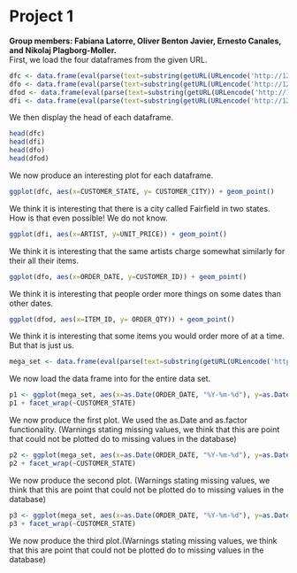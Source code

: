 Project 1
====
**Group members: Fabiana Latorre, Oliver Benton Javier, Ernesto Canales, and Nikolaj Plagborg-Moller.**  
First, we load the four dataframes from the given URL.
```r
dfc <- data.frame(eval(parse(text=substring(getURL(URLencode('http://129.152.144.84:5001/rest/native/?query="select * from customers"'), httpheader=c(DB='jdbc:oracle:thin:@129.152.144.84:1521/PDB1.usuniversi01134.oraclecloud.internal', USER='DV_ORDERS', PASS='orcl', MODE='native_mode', MODEL='model', returnFor = 'R', returnDimensions = 'False'), verbose = TRUE), 1, 2^31-1))))
dfo <- data.frame(eval(parse(text=substring(getURL(URLencode('http://129.152.144.84:5001/rest/native/?query="select * from orders"'), httpheader=c(DB='jdbc:oracle:thin:@129.152.144.84:1521/PDB1.usuniversi01134.oraclecloud.internal', USER='DV_ORDERS', PASS='orcl', MODE='native_mode', MODEL='model', returnFor = 'R', returnDimensions = 'False'), verbose = TRUE), 1, 2^31-1))))
dfod <- data.frame(eval(parse(text=substring(getURL(URLencode('http://129.152.144.84:5001/rest/native/?query="select * from order_details"'), httpheader=c(DB='jdbc:oracle:thin:@129.152.144.84:1521/PDB1.usuniversi01134.oraclecloud.internal', USER='DV_ORDERS', PASS='orcl', MODE='native_mode', MODEL='model', returnFor = 'R', returnDimensions = 'False'), verbose = TRUE), 1, 2^31-1))))
dfi <- data.frame(eval(parse(text=substring(getURL(URLencode('http://129.152.144.84:5001/rest/native/?query="select * from items"'), httpheader=c(DB='jdbc:oracle:thin:@129.152.144.84:1521/PDB1.usuniversi01134.oraclecloud.internal', USER='DV_ORDERS', PASS='orcl', MODE='native_mode', MODEL='model', returnFor = 'R', returnDimensions = 'False'), verbose = TRUE), 1, 2^31-1))))
```
We then display the head of each dataframe.
```r
head(dfc)
head(dfi)
head(dfo)
head(dfod)
```
We now produce an interesting plot for each dataframe.
```r
ggplot(dfc, aes(x=CUSTOMER_STATE, y= CUSTOMER_CITY)) + geom_point()
``` 
  
We think it is interesting that there is a city called Fairfield in two states. How is that even possible! We do not know.
```r
ggplot(dfi, aes(x=ARTIST, y=UNIT_PRICE)) + geom_point()
```
  
We think it is interesting that the same artists charge somewhat similarly for their all their items.
```r
ggplot(dfo, aes(x=ORDER_DATE, y=CUSTOMER_ID)) + geom_point()
```
  
We think it is interesting that people order more things on some dates than other dates.
```r
ggplot(dfod, aes(x=ITEM_ID, y= ORDER_QTY)) + geom_point()
```
  
We think it is interesting that some items you would order more of at a time. But that is just us.
```r
mega_set <- data.frame(eval(parse(text=substring(getURL(URLencode('http://129.152.144.84:5001/rest/native/?query="select * from orders o join customers c on o.customer_id = c.customer_id join order_details d on o.order_id = d.order_id join items i on d.item_id = i.item_id"'), httpheader=c(DB='jdbc:oracle:thin:@129.152.144.84:1521/PDB1.usuniversi01134.oraclecloud.internal', USER='DV_ORDERS', PASS='orcl', MODE='native_mode', MODEL='model', returnFor = 'R', returnDimensions = 'False'), verbose = TRUE), 1, 2^31-1))))
```
We now load the data frame into for the entire data set.
```r
p1 <- ggplot(mega_set, aes(x=as.Date(ORDER_DATE, "%Y-%m-%d"), y=as.Date(SHIPPED_DATE, "%Y-%m-%d"), color = as.factor(UNIT_PRICE))) + geom_point()
p1 + facet_wrap(~CUSTOMER_STATE)
```
We now produce the first plot. We used the as.Date and as.factor functionality. 
(Warnings stating missing values, we think that this are point that could not be plotted do to missing values in the database)
```r
p2 <- ggplot(mega_set, aes(x=as.Date(ORDER_DATE, "%Y-%m-%d"), y=as.Date(SHIPPED_DATE, "%Y-%m-%d"), color = as.factor(TITLE))) + geom_point()
p2 + facet_wrap(~CUSTOMER_STATE)
```
We now produce the second plot. 
(Warnings stating missing values, we think that this are point that could not be plotted do to missing values in the database)
```r
p3 <- ggplot(mega_set, aes(x=as.Date(ORDER_DATE, "%Y-%m-%d"), y=as.Date(SHIPPED_DATE, "%Y-%m-%d"), color = as.factor(ARTIST))) + geom_point()
p3 + facet_wrap(~CUSTOMER_STATE)
``` 
We now produce the third plot.(Warnings stating missing values, we think that this are point that could not be plotted do to missing values in the database)